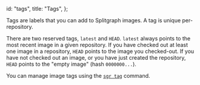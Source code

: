   id: "tags",
  title: "Tags",
};

Tags are labels that you can add to Splitgraph images. A tag is unique per-repository.

There are two reserved tags, `latest` and `HEAD`. `latest` always points to the most recent image
in a given repository. If you have checked out at least one image in a repository, `HEAD` points
to the image you checked-out. If you have not checked out an image, or you have just created the
repository, `HEAD` points to the "empty image" (hash `0000000...`).

You can manage image tags using the [`sgr tag`](../sgr/image-management-creation/tag) command.
